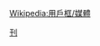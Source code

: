 {{Userbox
  |id=周南<br>末方
  |id-c=red
  |id-fc=white
  |id-s=14
  |info=<div class="center">这个用户喜欢<br />[[南方周末|<span style="font-weight: bold; font-size: 14px; color: #4d2f8b;">在这里，读懂中国。]]</div>
  |info-c=white
  |info-s=10
  |border-c=#000000
}}<includeonly></includeonly><noinclude>{{Clear}}[[Category:媒體用戶框模板|刊]][[Wikipedia:用戶框/媒體]]</noinclude>